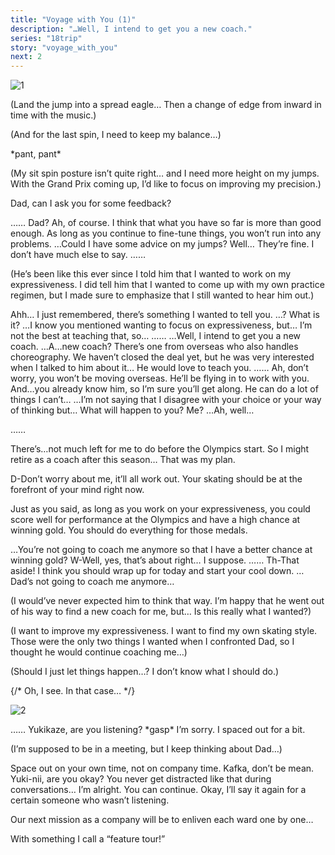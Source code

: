 ```yaml
---
title: "Voyage with You (1)"
description: "…Well, I intend to get you a new coach."
series: "18trip"
story: "voyage_with_you"
next: 2
---
```



<Divider loc="Kamina Ice Arena"/>

![1](1.jpg)

<Bubble character="Yukikaze">
<p class="t">(Land the jump into a spread eagle… Then a change of edge from inward in time with the music.)</p>

<p class="t">(And for the last spin, I need to keep my balance…)</p>

&ast;pant, pant&ast;

<p class="t">(My sit spin posture isn’t quite right… and I need more height on my jumps. With the Grand Prix coming up, I’d like to focus on improving my precision.)</p>

Dad, can I ask you for some feedback?
</Bubble>

<Bubble character="Sadayuki">
……
</Bubble>

<Bubble character="Yukikaze">
Dad?
</Bubble>

<Bubble character="Sadayuki">
Ah, of course. I think that what you have so far is more than good enough. As long as you continue to fine-tune things, you won’t run into any problems.
</Bubble>

<Bubble character="Yukikaze">
…Could I have some advice on my jumps?
</Bubble>

<Bubble character="Sadayuki">
Well… They’re fine. I don’t have much else to say.
</Bubble>

<Bubble character="Yukikaze">
……

<p class="t">(He’s been like this ever since I told him that I wanted to work on my expressiveness. I did tell him that I wanted to come up with my own practice regimen, but I made sure to emphasize that I still wanted to hear him out.)</p>
</Bubble>

<Bubble character="Sadayuki">
Ahh… I just remembered, there’s something I wanted to tell you.
</Bubble>

<Bubble character="Yukikaze">
…? What is it?
</Bubble>

<Bubble character="Sadayuki">
…I know you mentioned wanting to focus on expressiveness, but… I’m not the best at teaching that, so…
</Bubble>

<Bubble character="Yukikaze">
……
</Bubble>

<Bubble character="Sadayuki">
…Well, I intend to get you a new coach.
</Bubble>

<Bubble character="Yukikaze">
…A…new coach?
</Bubble>

<Bubble character="Sadayuki">
There’s one from overseas who also handles choreography. We haven’t closed the deal yet, but he was very interested when I talked to him about it… He would love to teach you.
</Bubble>

<Bubble character="Yukikaze">
……
</Bubble>

<Bubble character="Sadayuki">
Ah, don’t worry, you won’t be moving overseas. He’ll be flying in to work with you. And…you already know him, so I’m sure you’ll get along. He can do a lot of things I can’t…
</Bubble>

<Bubble character="Yukikaze">
…I’m not saying that I disagree with your choice or your way of thinking but… What will happen to you?
</Bubble>

<Bubble character="Sadayuki">
Me? …Ah, well…

……

There’s…not much left for me to do before the Olympics start. So I might retire as a coach after this season… That was my plan.

D-Don’t worry about me, it’ll all work out. Your skating should be at the forefront of your mind right now.

Just as you said, as long as you work on your expressiveness, you could score well for performance at the Olympics and have a high chance at winning gold. You should do everything for those medals.
</Bubble>

<Bubble character="Yukikaze">
…You’re not going to coach me anymore so that I have a better chance at winning gold?
</Bubble>

<Bubble character="Sadayuki">
W-Well, yes, that’s about right… I suppose.
</Bubble>

<Bubble character="Yukikaze">
……
</Bubble>

<Bubble character="Sadayuki">
Th-That aside! I think you should wrap up for today and start your cool down.
</Bubble>

<Bubble character="Yukikaze">
…Dad’s not going to coach me anymore…

<p class="t">(I would’ve never expected him to think that way. I’m happy that he went out of his way to find a new coach for me, but… Is this really what I wanted?)</p>

<p class="t">(I want to improve my expressiveness. I want to find my own skating style. Those were the only two things I wanted when I confronted Dad, so I thought he would continue coaching me…)</p>

<p class="t">(Should I just let things happen…? I don’t know what I should do.)</p>
</Bubble>

<Divider loc="HAMA Tours - Meeting Space"/>

{/* <Bubble character="Kafka">
Oh, I see. In that case…
</Bubble> */}

![2](2.jpg)

<Bubble character="Yukikaze">
……
</Bubble>

<Bubble character="Kafka">
Yukikaze, are you listening?
</Bubble>

<Bubble character="Yukikaze">
&ast;gasp&ast; I’m sorry. I spaced out for a bit.

<p class="t">(I’m supposed to be in a meeting, but I keep thinking about Dad…)</p>
</Bubble>

<Bubble character="Kafka">
Space out on your own time, not on company time.
</Bubble>

<Bubble mc>
Kafka, don’t be mean. Yuki-nii, are you okay? You never get distracted like that during conversations…
</Bubble>

<Bubble character="Yukikaze">
I’m alright. You can continue.
</Bubble>

<Bubble character="Kafka">
Okay, I’ll say it again for a certain someone who wasn’t listening.

Our next mission as a company will be to enliven each ward one by one…

With something I call a “feature tour!”
</Bubble>
